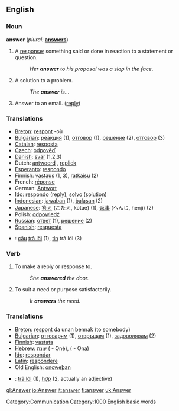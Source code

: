 ==English==

===Noun===
'''answer'''  (''plural:'' '''[[answers]]''')
# A [[response]]; something said or done in reaction to a statement or question.
#: ''Her '''answer''' to his proposal was a slap in the face''.
# A solution to a problem.
#:''The '''answer''' is...''
# Answer to an email. ([[reply]])

===Translations===
{{top}}
*[[Breton]]: [[respont]] {{m}} -où
*[[Bulgarian]]: [[реакция]] {{f}} (1), [[отговор]] {{m}} (1), [[решение]] {{n}} (2), [[отговор]] (3)
*[[Catalan]]: [[resposta]] {{f}}
*[[Czech]]: [[odpověď]] {{f}}
*[[Danish]]: [[svar]] {{n}} (1,2,3)
*Dutch: [[antwoord]] {{n}}, [[repliek]] {{m}}
*[[Esperanto]]: [[respondo]]
*[[Finnish]]: [[vastaus]] (1, 3), [[ratkaisu]] (2)
*French: [[réponse]] {{f}}
*German: [[Antwort]] {{n}}
*[[Ido]]: [[respondo]] (reply), [[solvo]] (solution)
*[[Indonesian]]: [[jawab]]an (1), [[balas]]an (2)
*[[Japanese]]: [[答え]] (こたえ, kotae) (1), [[返事]] (へんじ, henji) (2)
*Polish: [[odpowiedź]] {{f}}
*[[Russian]]: [[ответ]] (1), [[решение]] (2)
*[[Spanish]]: [[respuesta]] {{f}}
*{{vi}}: [[câu]] [[trả lời]] (1), [[Tin#Vietnamese|tin]] trả lời (3)
{{bottom}}

===Verb===
{{en-infl-reg-consonant|answer||}}
# To make a reply or response to.
#: ''She '''answered''' the door.''
# To suit a need or purpose satisfactorily.
#: ''It '''answers''' the need.''

===Translations===
*[[Breton]]: [[respont]] da unan bennak (to somebody)
*[[Bulgarian]]: [[отговарям]] (1), [[отвръщам]] (1), [[задоволявам]] (2)
*[[Finnish]]: [[vastata]]
*[[Hebrew]]: [[עונה]] ({{m}} - Oné), ({{f}} - Ona)
*[[Ido]]: [[respondar]]
*[[Latin]]: [[respondere]]
*Old English: [[oncweþan]]
*{{vi}}: [[trả lời]] (1), [[hợp]] (2, actually an adjective)

[[Category:Communication]]
[[Category:1000 English basic words]]

[[gl:Answer]]
[[io:Answer]]
[[it:answer]]
[[fi:answer]]
[[uk:Answer]]